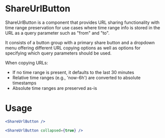 
<Meta title="MDX|ShareUrlButton" component={ShareUrlButton} />

# ShareUrlButton

ShareUrlButton is a component that provides URL sharing functionality with time range preservation for use cases where
time range info is stored in the URL as a query parameter such as "from" and "to".

It consists of a button group with a primary share button and a dropdown menu offering different URL copying options as
well as options for specifying which query parameters should be used.

When copying URLs:

- If no time range is present, it defaults to the last 30 minutes
- Relative time ranges (e.g., 'now-6h') are converted to absolute timestamps
- Absolute time ranges are preserved as-is

# Usage

```jsx
<ShareUrlButton />
```

```jsx
<ShareUrlButton collapsed={true} />
```

<ArgTypes of={ShareUrlButton} />

